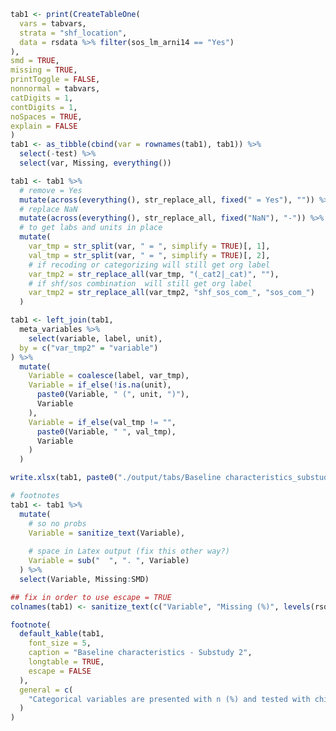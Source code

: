 ```r
tab1 <- print(CreateTableOne(
  vars = tabvars,
  strata = "shf_location",
  data = rsdata %>% filter(sos_lm_arni14 == "Yes")
),
smd = TRUE,
missing = TRUE,
printToggle = FALSE,
nonnormal = tabvars,
catDigits = 1,
contDigits = 1,
noSpaces = TRUE,
explain = FALSE
)
tab1 <- as_tibble(cbind(var = rownames(tab1), tab1)) %>%
  select(-test) %>%
  select(var, Missing, everything())

tab1 <- tab1 %>%
  # remove = Yes
  mutate(across(everything(), str_replace_all, fixed(" = Yes"), "")) %>%
  # replace NaN
  mutate(across(everything(), str_replace_all, fixed("NaN"), "-")) %>%
  # to get labs and units in place
  mutate(
    var_tmp = str_split(var, " = ", simplify = TRUE)[, 1],
    val_tmp = str_split(var, " = ", simplify = TRUE)[, 2],
    # if recoding or categorizing will still get org label
    var_tmp2 = str_replace_all(var_tmp, "(_cat2|_cat)", ""),
    # if shf/sos combination  will still get org label
    var_tmp2 = str_replace_all(var_tmp2, "shf_sos_com_", "sos_com_")
  )

tab1 <- left_join(tab1,
  meta_variables %>%
    select(variable, label, unit),
  by = c("var_tmp2" = "variable")
) %>%
  mutate(
    Variable = coalesce(label, var_tmp),
    Variable = if_else(!is.na(unit),
      paste0(Variable, " (", unit, ")"),
      Variable
    ),
    Variable = if_else(val_tmp != "",
      paste0(Variable, " ", val_tmp),
      Variable
    )
  )

write.xlsx(tab1, paste0("./output/tabs/Baseline characteristics_substudy2_", Sys.Date(), ".xlsx"), rowNames = FALSE)

# footnotes
tab1 <- tab1 %>%
  mutate(
    # so no probs
    Variable = sanitize_text(Variable),
    
    # space in Latex output (fix this other way?)
    Variable = sub("  ", ". ", Variable)
  ) %>%
  select(Variable, Missing:SMD)

## fix in order to use escape = TRUE
colnames(tab1) <- sanitize_text(c("Variable", "Missing (%)", levels(rsdata$shf_location), "p-value", "SMD"))

footnote(
  default_kable(tab1,
    font_size = 5,
    caption = "Baseline characteristics - Substudy 2",
    longtable = TRUE,
    escape = FALSE
  ),
  general = c(
    "Categorical variables are presented with n (%) and tested with chi-square test and continuous variables with median [q1-q3] and tested with Kruskal-Wallis test."
  )
)
```
